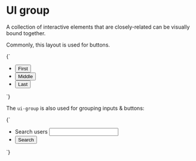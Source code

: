 
<Meta title="Organisms/UI group" />

# UI group

A collection of interactive elements that are closely-related can be visually bound together.

Commonly, this layout is used for buttons.

<Canvas>
  <Story name="UI group - buttons">
    {`
      <ul class="o-ui-group u-flex u-flex--inline a-list-reset">
        <li>
          <button type="button" class="a-button a-button--ui o-ui-group__item u-round-0--tr u-round-0--br">First</button>
        </li>
        <li>
          <button type="button" class="a-button a-button--ui o-ui-group__item u-round-0">Middle</button>
        </li>
        <li>
          <button type="button" class="a-button a-button--ui u-round-0--tl u-round-0--bl">Last</button>
        </li>
      </ul>
    `}
  </Story>
</Canvas>

The `ui-group` is also used for grouping inputs & buttons:

<Canvas>
  <Story name="UI group - input & button">
    {`
      <ul class="o-ui-group u-flex u-flex--inline a-list-reset">
        <li class="u-flex">
          <label for="search_users" class="u-sr-only">Search users</label>
          <input type="search" id="search_users" class="o-ui-group__item u-round-0--tr u-round-0--br" />
        </li>
        <li class="u-flex">
          <button type="button" class="a-button a-button--ui u-round-0--tl u-round-0--bl">Search</button>
        </li>
      </ul>
    `}
  </Story>
</Canvas>
